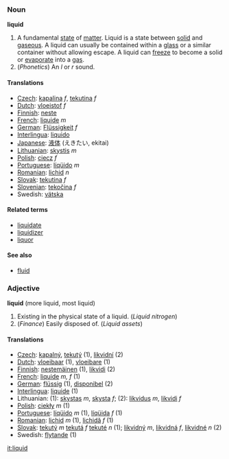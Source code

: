 ===Noun===
'''liquid'''
#A fundamental [[state]] of [[matter]].  Liquid is a state between [[solid]] and [[gaseous]].  A liquid can usually be contained within a [[glass]] or a similar container without allowing escape.  A liquid can [[freeze]] to become a solid or [[evaporate]] into a [[gas]].
#(''Phonetics'') An ''l'' or ''r'' sound.
====Translations====
*[[Czech]]: [[kapalina]] ''f'', [[tekutina]] ''f''
*[[Dutch]]: [[vloeistof]] ''f''
*[[Finnish]]: [[neste]]
*[[French]]: [[liquide]] ''m''
*[[German]]: [[Flüssigkeit]] ''f''
*[[Interlingua]]: [[liquido]]
*[[Japanese]]: [[液体]] (えきたい, ekitai)
*[[Lithuanian]]: [[skystis]] ''m''
*[[Polish]]: [[ciecz]] ''f''
*[[Portuguese]]: [[líqüido]] ''m''
*[[Romanian]]: [[lichid]] ''n''
*[[Slovak]]: [[tekutina]] ''f''
*[[Slovenian]]: [[tekočina]] ''f''
*Swedish: [[vätska]]

====Related terms====
*[[liquidate]]
*[[liquidizer]]
*[[liquor]]

====See also====
*[[fluid]]

===Adjective===
'''liquid''' (more liquid, most liquid)
#Existing in the physical state of a liquid.  (''Liquid nitrogen'')
#(''Finance'') Easily disposed of. (''Liquid assets'')

====Translations====
*[[Czech]]: [[kapalný]], [[tekutý]] (1), [[likvidní]] (2)
*[[Dutch]]: [[vloeibaar]] (1), [[vloeibare]] (1)
*[[Finnish]]: [[nestemäinen]] (1), [[likvidi]] (2)
*[[French]]: [[liquide]] ''m, f'' (1)
*[[German]]: [[flüssig]] (1), [[disponibel]] (2)
*[[Interlingua]]: [[liquide]] (1)
*Lithuanian: (1): [[skystas]] ''m'', [[skysta]] ''f''; (2): [[likvidus]] ''m'', [[likvidi]] ''f''
*[[Polish]]: [[ciekły]] ''m'' (1)
*[[Portuguese]]: [[líqüido]] ''m'' (1), [[líqüida]] ''f'' (1)
*[[Romanian]]: [[lichid]] ''m'' (1), [[lichidă]] ''f'' (1)
*[[Slovak]]: [[tekutý]] ''m'' [[tekutá]] ''f'' [[tekuté]] ''n'' (1); [[likvidný]] ''m'', [[likvidná]] ''f'', [[likvidné]] ''n'' (2)
*Swedish: [[flytande]] (1)

[[it:liquid]]